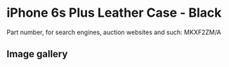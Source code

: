 
# iPhone 6s Plus Leather Case - Black

Part number, for search engines, auction websites and such: MKXF2ZM/A

## Image gallery

<div style={{ width: '100%', maxWidth: '768px' }}>
<GalleryComponent
    images={[
      {
        original: "/everysource/MKXF2.webp",
        thumbnail: "/everypreview/MKXF2.webp",
      },
      {
        original: "/everysource/MKXF2_AV1_GOLD.webp",
        thumbnail: "/everypreview/MKXF2_AV1_GOLD.webp",
      },
      {
        original: "/everysource/MKXF2_AV1_SILVER.webp",
        thumbnail: "/everypreview/MKXF2_AV1_SILVER.webp",
      },
      {
        original: "/everysource/MKXF2_AV1_SPACE_GRAY.webp",
        thumbnail: "/everypreview/MKXF2_AV1_SPACE_GRAY.webp",
      }
    ]}
  />
</div>